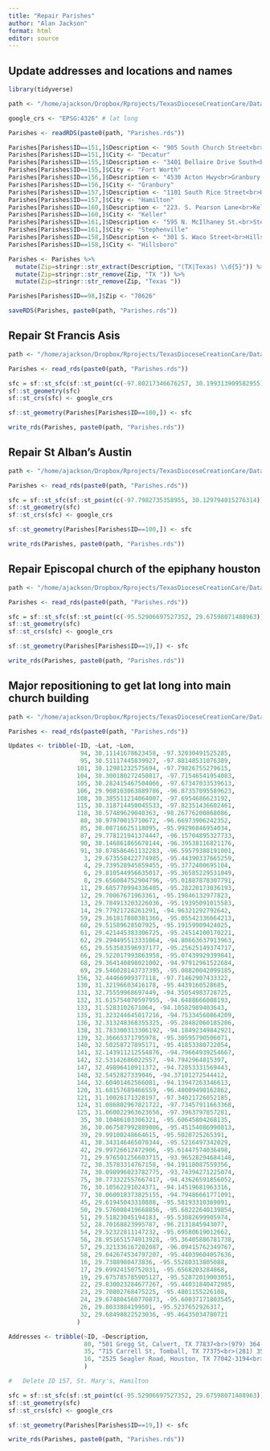 ```yaml
---
title: "Repair Parishes"
author: "Alan Jackson"
format: html
editor: source
---
```


##    Update addresses and locations and names

```r

library(tidyverse)

path <- "/home/ajackson/Dropbox/Rprojects/TexasDioceseCreationCare/Data/"

google_crs <- "EPSG:4326" # lat long

Parishes <- readRDS(paste0(path, "Parishes.rds"))  

Parishes[Parishes$ID==151,]$Description <- "905 South Church Street<br>Decatur, TX 76234" 
Parishes[Parishes$ID==151,]$City <- "Decatur" 
Parishes[Parishes$ID==155,]$Description <- "3401 Bellaire Drive South<br>Fort Worth, TX 76109" 
Parishes[Parishes$ID==155,]$City <- "Fort Worth" 
Parishes[Parishes$ID==156,]$Description <- "4530 Acton Hwy<br>Granbury, TX 76049" 
Parishes[Parishes$ID==156,]$City <- "Granbury" 
Parishes[Parishes$ID==157,]$Description <- "1101 South Rice Street<br>Hamilton, TX 76531" 
Parishes[Parishes$ID==157,]$City <- "Hamilton" 
Parishes[Parishes$ID==160,]$Description <- "223. S. Pearson Lane<br>Keller, TX 76248" 
Parishes[Parishes$ID==160,]$City <- "Keller" 
Parishes[Parishes$ID==161,]$Description <- "595 N. McIlhaney St.<br>Stephenville, TX 76401" 
Parishes[Parishes$ID==161,]$City <- "Stephenville" 
Parishes[Parishes$ID==158,]$Description <- "301 S. Waco Street<br>Hillsboro, TX 76645" 
Parishes[Parishes$ID==158,]$City <- "Hillsboro" 

Parishes <- Parishes %>% 
  mutate(Zip=stringr::str_extract(Description, "(TX|Texas) \\d{5}")) %>%
  mutate(Zip=stringr::str_remove(Zip, "TX ")) %>% 
  mutate(Zip=stringr::str_remove(Zip, "Texas "))

Parishes[Parishes$ID==98,]$Zip <- "78626"

saveRDS(Parishes, paste0(path, "Parishes.rds"))

```

##        Repair St Francis Asis

```r

path <- "/home/ajackson/Dropbox/Rprojects/TexasDioceseCreationCare/Data/"

Parishes <- read_rds(paste0(path, "Parishes.rds")) 

sfc = sf::st_sfc(sf::st_point(c(-97.80217346676257, 30.199313909582955)))
sf::st_geometry(sfc)
sf::st_crs(sfc) <- google_crs

sf::st_geometry(Parishes[Parishes$ID==100,]) <- sfc

write_rds(Parishes, paste0(path, "Parishes.rds")) 

```


##        Repair St Alban's Austin

```r

path <- "/home/ajackson/Dropbox/Rprojects/TexasDioceseCreationCare/Data/"

Parishes <- read_rds(paste0(path, "Parishes.rds")) 

sfc = sf::st_sfc(sf::st_point(c(-97.7982735358955, 30.129794015276314)))
sf::st_geometry(sfc)
sf::st_crs(sfc) <- google_crs

sf::st_geometry(Parishes[Parishes$ID==100,]) <- sfc

write_rds(Parishes, paste0(path, "Parishes.rds")) 

```

##        Repair Episcopal church of the epiphany houston

```r

path <- "/home/ajackson/Dropbox/Rprojects/TexasDioceseCreationCare/Data/"

Parishes <- read_rds(paste0(path, "Parishes.rds")) 

sfc = sf::st_sfc(sf::st_point(c(-95.52906697527352, 29.67598071488963)))
sf::st_geometry(sfc)
sf::st_crs(sfc) <- google_crs

sf::st_geometry(Parishes[Parishes$ID==19,]) <- sfc

write_rds(Parishes, paste0(path, "Parishes.rds")) 

```


##        Major repositioning to get lat long into main church building

```r

path <- "/home/ajackson/Dropbox/Rprojects/TexasDioceseCreationCare/Data/"

Parishes <- read_rds(paste0(path, "Parishes.rds")) 

Updates <- tribble(~ID, ~Lat, ~Lon,
                    94, 30.11141678623458, -97.32030491525285,
                    95, 30.51117445839927, -97.88148531076389,
                   101, 30.12981232575694, -97.79826755279615,
                   104, 30.300180272450817, -97.71546541954083,
                   105, 30.282415467504066, -97.67347033539613,
                   106, 29.908103063889786, -96.87357095589623,
                   108, 30.385511214064007, -97.6954686623192,
                   115, 30.318714450045533, -97.82351436602461,
                   118, 30.57489629040363, -98.26776200868086,
                    80, 30.97970015710672, -96.66973906242352,
                    85, 30.08716625118095, -95.99296846954034,
                    87, 29.778121941374447, -96.15704895327733,
                    90, 30.146861865678144, -96.39538116821176,
                    91, 30.878586461132283, -96.59579388191001,
                     3, 29.673558422774985, -95.44390337665259,
                     4, 29.739528945859455, -95.3772400695104,
                     6, 29.810544956635017, -95.36585229531049,
                     8, 29.656084752904796, -95.01887878307791,
                    11, 29.685770994336405, -95.28220173036193,
                    12, 29.70067671963361, -95.19846132977823,
                    13, 29.784913203226036, -95.19395091015583,
                    14, 29.77921728261291, -94.96321292792642,
                    59, 29.361817880381366, -95.05542336664213,
                    60, 29.51589628507925, -95.19159909424025,
                    61, 29.421445383306725, -95.24514100170221,
                    62, 29.294495513331064, -94.80663637913963,
                    65, 29.553583596937177, -95.25625149374717,
                    66, 29.522017993863958, -95.07439929399841,
                    68, 29.364140898021002, -94.97912961522684,
                    69, 29.546028143737395, -95.08820042099185,
                   156, 32.44466909377118, -97.71462907433322,
                   130, 31.32196603416178, -95.4439160528685,
                   131, 32.75559968697449, -94.35054983728725,
                   132, 31.615754070597955, -94.6488666008193,
                   133, 31.5283102671064, -94.10582989403643,
                   135, 31.323244645017216, -94.75334560864209,
                   136, 32.313248368355325, -95.28482060185206,
                   138, 31.783300313306192, -94.18492349842921,
                   139, 32.36665371795978, -95.30595790506071,
                   140, 32.50258727895171, -95.41853380722054,
                   141, 32.143911212554876, -94.79664939254667,
                   142, 32.53142686022557, -94.7942964815397,
                   147, 32.49896410911372, -94.72853331569443,
                   148, 32.5452827339046, -94.37101272544412,
                   144, 32.60401462566081, -94.13947263346613,
                   120, 31.68157689466559, -96.48009490162862,
                   121, 31.10026171328197, -97.34021726052185,
                   124, 31.086802967821722, -97.73457911663368,
                   125, 31.060022963623656, -97.3963797857281,
                    35, 30.10486103306321, -95.60645804268135,
                    36, 30.067587992889006, -95.45154086990813,
                    39, 29.99100248664615, -95.5020725265391,
                    41, 30.343146465070344, -95.5216497342029,
                    42, 29.99726612472906, -95.61447574036498,
                    71, 29.976501256603715, -93.96528294684148,
                    72, 30.35783314767158, -94.19118087559356,
                    74, 30.098996023782775, -93.74394271225074,
                    75, 30.773322557667417, -94.43626591856052,
                    76, 30.10562291024371, -94.14519681963316,
                    77, 30.060018373825155, -94.79486661771091,
                    45, 29.61945043310888, -95.58193310369091,
                    50, 29.576008419668856, -95.68222640139854,
                    51, 29.51823045194183, -95.53082699905974,
                    52, 28.70168823995787, -96.2131845943077,
                    54, 29.52322811147232, -95.69580619012662,
                    56, 28.951651574913928, -95.36405886781738,
                    57, 29.321336167202087, -96.09415762349767,
                    58, 29.042674534797207, -95.44039604057636,
                    16, 29.7388980473836, -95.55280313805088,
                    17, 29.69924150752031, -95.6568203284868,
                    19, 29.675785785905127, -95.52872019003051,
                    22, 29.830023284677267, -95.44031840472985,
                    23, 29.70802768475225, -95.4801155226108,
                    24, 29.674804560770873, -95.60037171803545,
                    26, 29.8033884199501, -95.5237652926317,
                    32, 29.68498822523036, -95.46435034780721
                   )

Addresses <- tribble(~ID, ~Description,
                     80, "501 Gregg St, Calvert, TX 77837<br>(979) 364-3784",
                     35, "715 Carrell St, Tomball, TX 77375<br>(281) 351-1609<br>goodshepherdtomball.org (http://goodshepherdtomball.org)",
                     16, "2525 Seagler Road, Houston, TX 77042-3194<br>(713) 781-1330<br>ascensionepiscopalchurch.org (http://ascensionepiscopalchurch.org)"
                     )

#   Delete ID 157, St. Mary's, Hamilton

sfc = sf::st_sfc(sf::st_point(c(-95.52906697527352, 29.67598071488963)))
sf::st_geometry(sfc)
sf::st_crs(sfc) <- google_crs

sf::st_geometry(Parishes[Parishes$ID==19,]) <- sfc

write_rds(Parishes, paste0(path, "Parishes.rds")) 
```

